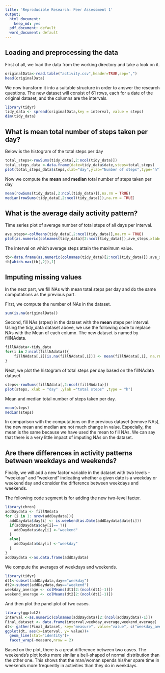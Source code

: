 ---
title: 'Reproducible Research: Peer Assessment 1'
output:
  html_document:
    keep_md: yes
  pdf_document: default
  word_document: default
---
## Loading and preprocessing the data

First of all, we load the data from the working directory and take a look on it.

```{r}
originalData<-read.table("activity.csv",header=TRUE,sep=",")
head(originalData)
```

We now transform it into a suitable structure in order to answer the research questions. The new dataset will consist of 61 rows, each for a date of the original dataset, and the columns are the intervals.

```{r}
library(tidyr)
tidy_data <- spread(originalData,key = interval, value = steps)
dim(tidy_data)
```

## What is mean total number of steps taken per day?

Below is the histogram of the total steps per day

```{r}
total_steps<-rowSums(tidy_data[,2:ncol(tidy_data)])
total_steps_data <-data.frame(date=tidy_data$date,steps=total_steps)
plot(total_steps_data$steps,xlab="day",ylab="Number of steps",type="h")
```

Now we compute the **mean** and **median** total number of steps taken per day
```{r}
mean(rowSums(tidy_data[,2:ncol(tidy_data)]),na.rm = TRUE)
median(rowSums(tidy_data[,2:ncol(tidy_data)]),na.rm = TRUE)
```

## What is the average daily activity pattern?

Time series plot of average number of total steps of all days per interval.
```{r}
ave_steps<-colMeans(tidy_data[,2:ncol(tidy_data)],na.rm = TRUE)
plot(as.numeric(colnames(tidy_data)[2:ncol(tidy_data)]),ave_steps,xlab="interval",ylab="Number of steps",type = "l")
```

The interval on which average steps attain the maximum value.

```{r}
tb<-data.frame(as.numeric(colnames(tidy_data)[2:ncol(tidy_data)]),ave_steps)
tb[which.max(tb[,2]),1]
```
## Imputing missing values

In the next part, we fill NAs with mean total steps per day and do the same computations as the previous part.

First, we compute the number of NAs in the dataset.
```{r}
sum(is.na(originalData))
```

Second, fill NAs (stpes) in the dataset with the **mean** steps per interval.
Using the tidy_data dataset above, we use the following code to replace NAs with the Mean of each column.
The new dataset is named by fillNAdata.

```{r}
fillNAdata<-tidy_data
for(i in 2:ncol(fillNAdata)){
    fillNAdata[,i][is.na(fillNAdata[,i])] <- mean(fillNAdata[,i], na.rm = TRUE)
}
```

Next, we plot the histogram of total steps per day based on the fillNAdata dataset.

```{r}
steps<-rowSums(fillNAdata[,2:ncol(fillNAdata)])
plot(steps, xlab = "day" ,ylab ="total steps" ,type = "h")
```

Mean and median total number of steps taken per day.

```{r}
mean(steps)
median(steps)
```
In comparison with the computations on the previous dataset (remove NAs), the new mean and median are not much change in value. Especially, the mean is the same because we have used the mean to fill NAs. We can say that there is a very little impact of imputing NAs on the dataset. 

## Are there differences in activity patterns between weekdays and weekends?

Finally, we will add a new factor variable in the dataset with two levels – “weekday” and “weekend” indicating whether a given date is a weekday or weekend day and consider the difference between weekdays and weekends.

The following code segment is for adding the new two-level factor.

```{r}
library(chron)
addDaydata <- fillNAdata
for (i in 1: nrow(addDaydata)){
  addDaydata$day[i] <- is.weekend(as.Date(addDaydata$date[i]))
  if(addDaydata$day[i]== T){
    addDaydata$day[i] <-"weekend"
  } 
  else{
    addDaydata$day[i] <-"weekday"
  }
}
addDaydata <-as.data.frame(addDaydata)
```

We compute the averages of weekdays and weekends.

```{r}
library(tidyr)
dt1<-subset(addDaydata,day=="weekday") 
dt2<-subset(addDaydata,day=="weekend")
weekday_average <- colMeans(dt1[2:(ncol(dt1)-1)])
weekend_average <- colMeans(dt2[2:(ncol(dt1)-1)])
```

And then plot the panel plot of two cases.

```{r}
library(ggplot2)
interval <-as.numeric(colnames(addDaydata)[2:(ncol(addDaydata)-1)])
Final_dataset <- data.frame(interval,weekday_average,weekend_average)
dt<- gather(Final_dataset, key="measure", value="value", c("weekday_average", "weekend_average"))
ggplot(dt, aes(x=interval, y= value))+
  geom_line(stat="identity")+
  facet_wrap(~measure,nrow = 2)
```

Based on the plot, there is a great difference between two cases.
The weekends's plot looks more similar a bell-shaped of normal distribution than the other one. This shows that the man/woman spends his/her spare time in weekends more frequently in activities than they do in weekdays.


